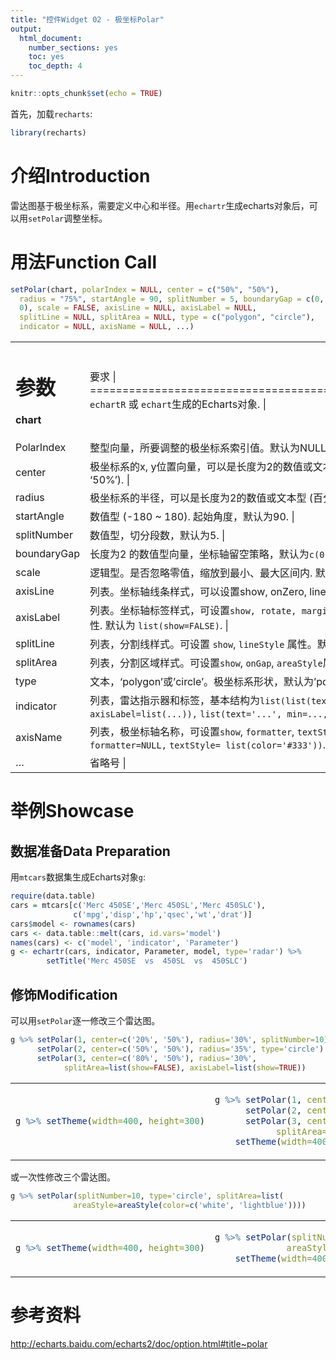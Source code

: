 ```yaml
---
title: "控件Widget 02 - 极坐标Polar"
output: 
  html_document: 
    number_sections: yes
    toc: yes
    toc_depth: 4
---
```


```r
knitr::opts_chunk$set(echo = TRUE)
```

首先，加载`recharts`:
```r
library(recharts)
```

# 介绍Introduction

雷达图基于极坐标系，需要定义中心和半径。用`echartr`生成echarts对象后，可以用`setPolar`调整坐标。 

# 用法Function Call

```r
setPolar(chart, polarIndex = NULL, center = c("50%", "50%"),
  radius = "75%", startAngle = 90, splitNumber = 5, boundaryGap = c(0,
  0), scale = FALSE, axisLine = NULL, axisLabel = NULL,
  splitLine = NULL, splitArea = NULL, type = c("polygon", "circle"),
  indicator = NULL, axisName = NULL, ...)
```

+-------------+----------------------------------------------------------------+
|   参数      |  要求                                             |
+=============+================================================================+
|**chart**    | `echartR` 或 `echart`生成的Echarts对象.  |
+-------------+----------------------------------------------------------------+
| PolarIndex  | 整型向量，所要调整的极坐标系索引值。默认为NULL. |
+-------------+----------------------------------------------------------------+
| center      | 极坐标系的x, y位置向量，可以是长度为2的数值或文本型 (百分比格式) 向量，默认为c('50%', '50%'). |
+-------------+----------------------------------------------------------------+
| radius      | 极坐标系的半径，可以是长度为2的数值或文本型 (百分比格式)，默认为'75%'. |
+-------------+----------------------------------------------------------------+
| startAngle  | 数值型 (-180 ~ 180). 起始角度，默认为90. |
+-------------+----------------------------------------------------------------+
| splitNumber | 数值型，切分段数，默认为5. |
+-------------+----------------------------------------------------------------+
| boundaryGap | 长度为2 的数值型向量，坐标轴留空策略，默认为`c(0, 0)`. |
+-------------+----------------------------------------------------------------+
| scale       | 逻辑型。是否忽略零值，缩放到最小、最大区间内. 默认为TRUE |
+-------------+----------------------------------------------------------------+
| axisLine    | 列表。坐标轴线条样式，可以设置show, onZero, lineStyle属性。默认为 `list(show=TRUE)`. |
+-------------+----------------------------------------------------------------+
| axisLabel   | 列表。坐标轴标签样式，可设置`show, rotate, margin`, `clickable, formatter, textStyle` 属性. 默认为 `list(show=FALSE)`. |
+-------------+----------------------------------------------------------------+
| splitLine   | 列表，分割线样式。可设置 `show`, `lineStyle` 属性。默认为`list(show=TRUE)`. |
+-------------+----------------------------------------------------------------+
| splitArea   | 列表，分割区域样式。可设置`show`, `onGap`, `areaStyle`属性。 默认为`list(show=TRUE)`. |
+-------------+----------------------------------------------------------------+
| type        | 文本，'polygon'或'circle'。极坐标系形状，默认为'polygon'. 
+-------------+----------------------------------------------------------------+
| indicator   | 列表，雷达指示器和标签，基本结构为`list(list(text='...',` `min=..., max=...,` `axisLabel=list(...)),` `list(text='...', min=..., max=...),` `list(...), ...)`. 默认为空。
+-------------+----------------------------------------------------------------+
| axisName    | 列表，极坐标轴名称，可设置`show`, `formatter`, `textStyle`属性，默认为`list(show=TRUE, formatter=NULL,` `textStyle= list(color='#333'))`.  |
+-------------+----------------------------------------------------------------+
| ...         | 省略号 |
+-------------+----------------------------------------------------------------+


# 举例Showcase

## 数据准备Data Preparation

用`mtcars`数据集生成Echarts对象`g`: 

```r
require(data.table)
cars = mtcars[c('Merc 450SE','Merc 450SL','Merc 450SLC'),
              c('mpg','disp','hp','qsec','wt','drat')]
cars$model <- rownames(cars)
cars <- data.table::melt(cars, id.vars='model')
names(cars) <- c('model', 'indicator', 'Parameter')
g <- echartr(cars, indicator, Parameter, model, type='radar') %>%
        setTitle('Merc 450SE  vs  450SL  vs  450SLC')
```


## 修饰Modification

可以用`setPolar`逐一修改三个雷达图。

```r
g %>% setPolar(1, center=c('20%', '50%'), radius='30%', splitNumber=10) %>%
      setPolar(2, center=c('50%', '50%'), radius='35%', type='circle') %>%
      setPolar(3, center=c('80%', '50%'), radius='30%', 
            splitArea=list(show=FALSE), axisLabel=list(show=TRUE))
```

<table>
<tr><td>
```r
g %>% setTheme(width=400, height=300)
```
</td><td>
```r
g %>% setPolar(1, center=c('20%', '50%'), radius='30%', splitNumber=10) %>%
      setPolar(2, center=c('50%', '50%'), radius='35%', type='circle') %>%
      setPolar(3, center=c('80%', '50%'), radius='30%', 
            splitArea=list(show=FALSE), axisLabel=list(show=TRUE)) %>%
    setTheme(width=400, height=300)
```
</td></tr>
</table>

或一次性修改三个雷达图。

```r
g %>% setPolar(splitNumber=10, type='circle', splitArea=list(
              areaStyle=areaStyle(color=c('white', 'lightblue'))))
```

<table>
<tr><td>
```r
g %>% setTheme(width=400, height=300)
```
</td><td>
```r
g %>% setPolar(splitNumber=10, type='circle', splitArea=list(
              areaStyle=areaStyle(color=c('white', 'lightblue')))) %>% 
    setTheme(width=400, height=300)
```
</td></tr>
</table>

# 参考资料

<http://echarts.baidu.com/echarts2/doc/option.html#title~polar>
